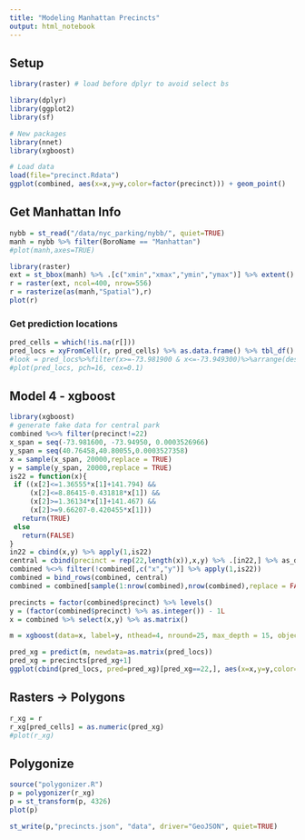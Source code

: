 ```yaml
---
title: "Modeling Manhattan Precincts"
output: html_notebook
---
```


## Setup

```r
library(raster) # load before dplyr to avoid select bs

library(dplyr)
library(ggplot2)
library(sf)

# New packages
library(nnet)
library(xgboost)

# Load data
load(file="precinct.Rdata")
ggplot(combined, aes(x=x,y=y,color=factor(precinct))) + geom_point()
```


## Get Manhattan Info

```r
nybb = st_read("/data/nyc_parking/nybb/", quiet=TRUE)
manh = nybb %>% filter(BoroName == "Manhattan")
#plot(manh,axes=TRUE)

library(raster)
ext = st_bbox(manh) %>% .[c("xmin","xmax","ymin","ymax")] %>% extent()
r = raster(ext, ncol=400, nrow=556)
r = rasterize(as(manh,"Spatial"),r)
plot(r)
```

### Get prediction locations

```r
pred_cells = which(!is.na(r[]))
pred_locs = xyFromCell(r, pred_cells) %>% as.data.frame() %>% tbl_df()
#look = pred_locs%>%filter(x>=-73.981900 & x<=-73.949300)%>%arrange(desc(x))
#plot(pred_locs, pch=16, cex=0.1)
```

## Model 4 - xgboost

```r
library(xgboost)
# generate fake data for central park
combined %<>% filter(precinct!=22)
x_span = seq(-73.981600, -73.94950, 0.0003526966)
y_span = seq(40.76458,40.80055,0.0003527358)
x = sample(x_span, 20000,replace = TRUE)
y = sample(y_span, 20000,replace = TRUE)
is22 = function(x){
 if ((x[2]<=1.36555*x[1]+141.794) &&
     (x[2]<=8.86415-0.431818*x[1]) &&
     (x[2]>=1.36134*x[1]+141.467) &&
     (x[2]>=9.66207-0.420455*x[1]))
   return(TRUE)
 else
   return(FALSE)
}
in22 = cbind(x,y) %>% apply(1,is22)
central = cbind(precinct = rep(22,length(x)),x,y) %>% .[in22,] %>% as_data_frame
combined %<>% filter(!combined[,c("x","y")] %>% apply(1,is22))
combined = bind_rows(combined, central)
combined = combined[sample(1:nrow(combined),nrow(combined),replace = FALSE),]

precincts = factor(combined$precinct) %>% levels()
y = (factor(combined$precinct) %>% as.integer()) - 1L
x = combined %>% select(x,y) %>% as.matrix()

m = xgboost(data=x, label=y, nthead=4, nround=25, max_depth = 15, objective="multi:softmax", num_class=length(precincts))

pred_xg = predict(m, newdata=as.matrix(pred_locs))
pred_xg = precincts[pred_xg+1]
ggplot(cbind(pred_locs, pred=pred_xg)[pred_xg==22,], aes(x=x,y=y,color=factor(pred))) + geom_point()
```


## Rasters -> Polygons

```r
r_xg = r
r_xg[pred_cells] = as.numeric(pred_xg)
#plot(r_xg)
```


## Polygonize

```r
source("polygonizer.R")
p = polygonizer(r_xg)
p = st_transform(p, 4326)
plot(p)

st_write(p,"precincts.json", "data", driver="GeoJSON", quiet=TRUE)
```